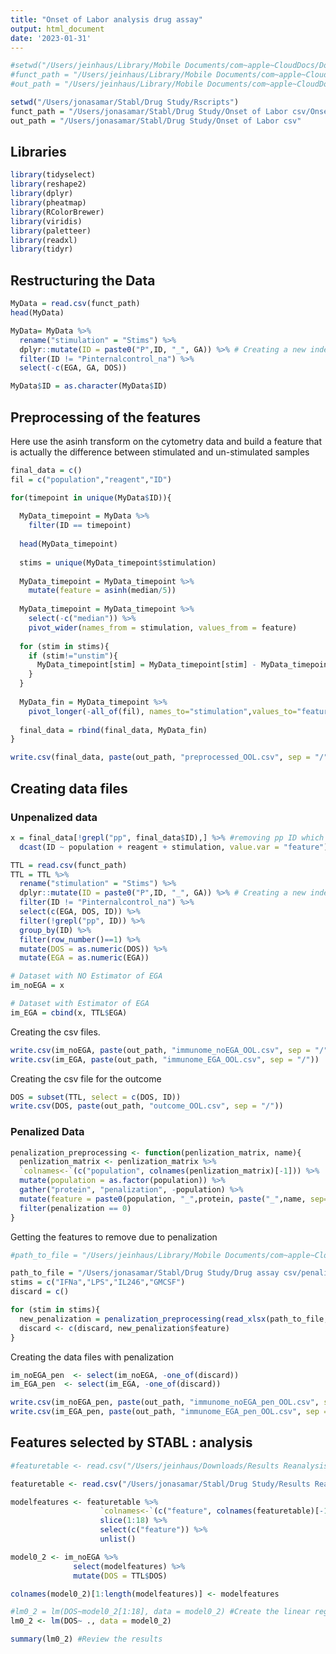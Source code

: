 ```yaml
---
title: "Onset of Labor analysis drug assay"
output: html_document
date: '2023-01-31'
---
```

```r
#setwd("/Users/jeinhaus/Library/Mobile Documents/com~apple~CloudDocs/Documents/Stanford PostDoc/05 Drug Assay Preterm #Birth/R analysis")
#funct_path = "/Users/jeinhaus/Library/Mobile Documents/com~apple~CloudDocs/Documents/Stanford PostDoc/05 Drug Assay #Preterm Birth/R analysis/Onset of Labor Study Reanalysis PTB drug assay matching gates.csv"
#out_path = "/Users/jeinhaus/Library/Mobile Documents/com~apple~CloudDocs/Documents/Stanford PostDoc/05 Drug Assay #Preterm Birth/R analysis"

setwd("/Users/jonasamar/Stabl/Drug Study/Rscripts")
funct_path = "/Users/jonasamar/Stabl/Drug Study/Onset of Labor csv/Onset of Labor Study Reanalysis PTB drug assay matching gates.csv"
out_path = "/Users/jonasamar/Stabl/Drug Study/Onset of Labor csv"
```

## Libraries

```r
library(tidyselect)
library(reshape2)
library(dplyr)
library(pheatmap)
library(RColorBrewer)
library(viridis)
library(paletteer)
library(readxl)
library(tidyr)
```

## Restructuring the Data

```r
MyData = read.csv(funct_path)
head(MyData)
```

```r
MyData= MyData %>% 
  rename("stimulation" = "Stims") %>% 
  dplyr::mutate(ID = paste0("P",ID, "_", GA)) %>% # Creating a new index ID
  filter(ID != "Pinternalcontrol_na") %>%
  select(-c(EGA, GA, DOS))

MyData$ID = as.character(MyData$ID)
```

## Preprocessing of the features

Here use the asinh transform on the cytometry data and build a feature that is actually the difference between stimulated and un-stimulated samples 

```r
final_data = c()
fil = c("population","reagent","ID")

for(timepoint in unique(MyData$ID)){
  
  MyData_timepoint = MyData %>% 
    filter(ID == timepoint)
  
  head(MyData_timepoint)
  
  stims = unique(MyData_timepoint$stimulation) 
  
  MyData_timepoint = MyData_timepoint %>% 
    mutate(feature = asinh(median/5))
    
  MyData_timepoint = MyData_timepoint %>%
    select(-c("median")) %>%
    pivot_wider(names_from = stimulation, values_from = feature)
  
  for (stim in stims){
    if (stim!="unstim"){
      MyData_timepoint[stim] = MyData_timepoint[stim] - MyData_timepoint["unstim"]
    }
  }
  
  MyData_fin = MyData_timepoint %>%
    pivot_longer(-all_of(fil), names_to="stimulation",values_to="feature")
  
  final_data = rbind(final_data, MyData_fin)
}
```

```r
write.csv(final_data, paste(out_path, "preprocessed_OOL.csv", sep = "/"))
```

## Creating data files

### Unpenalized data

```r
x = final_data[!grepl("pp", final_data$ID),] %>% #removing pp ID which correspond to post partum data
  dcast(ID ~ population + reagent + stimulation, value.var = "feature")

TTL = read.csv(funct_path)
TTL = TTL %>% 
  rename("stimulation" = "Stims") %>% 
  dplyr::mutate(ID = paste0("P",ID, "_", GA)) %>% # Creating a new index ID
  filter(ID != "Pinternalcontrol_na") %>%
  select(c(EGA, DOS, ID)) %>%
  filter(!grepl("pp", ID)) %>% 
  group_by(ID) %>% 
  filter(row_number()==1) %>%
  mutate(DOS = as.numeric(DOS)) %>%
  mutate(EGA = as.numeric(EGA))
```

```r
# Dataset with NO Estimator of EGA
im_noEGA = x 

# Dataset with Estimator of EGA
im_EGA = cbind(x, TTL$EGA) 
```

Creating the csv files.

```r
write.csv(im_noEGA, paste(out_path, "immunome_noEGA_OOL.csv", sep = "/"))
write.csv(im_EGA, paste(out_path, "immunome_EGA_OOL.csv", sep = "/"))
```

Creating the csv file for the outcome

```r
DOS = subset(TTL, select = c(DOS, ID))
write.csv(DOS, paste(out_path, "outcome_OOL.csv", sep = "/"))
```

### Penalized Data

```r
penalization_preprocessing <- function(penlization_matrix, name){
  penlization_matrix <- penlization_matrix %>%
  `colnames<-`(c("population", colnames(penlization_matrix)[-1])) %>%
  mutate(population = as.factor(population)) %>%
  gather("protein", "penalization", -population) %>% 
  mutate(feature = paste0(population, "_",protein, paste("_",name, sep=""))) %>% 
  filter(penalization == 0)
}
```

Getting the features to remove due to penalization

```r
#path_to_file = "/Users/jeinhaus/Library/Mobile Documents/com~apple~CloudDocs/Documents/Stanford PostDoc/05 Drug   #Assay Preterm #Birth/R analysis/penalization matrix drug assay.xlsx"

path_to_file = "/Users/jonasamar/Stabl/Drug Study/Drug assay csv/penalization matrix drug assay.xlsx"
stims = c("IFNa","LPS","IL246","GMCSF")
discard = c()

for (stim in stims){
  new_penalization = penalization_preprocessing(read_xlsx(path_to_file, sheet = stim)[1:12], stim)
  discard <- c(discard, new_penalization$feature)
}
```

Creating the data files with penalization

```r
im_noEGA_pen  <- select(im_noEGA, -one_of(discard))
im_EGA_pen  <- select(im_EGA, -one_of(discard))
```

```r
write.csv(im_noEGA_pen, paste(out_path, "immunome_noEGA_pen_OOL.csv", sep = "/"))
write.csv(im_EGA_pen, paste(out_path, "immunome_EGA_pen_OOL.csv", sep = "/"))
```

## Features selected by STABL : analysis

```r
#featuretable <- read.csv("/Users/jeinhaus/Downloads/Results Reanalysis_OOL_for_PTB_assay_without_EGA[22]/Multivariate #Results/immunome_noEGA_pen_OOL/STABL_selection_Reanalysis_OOL_for_PTB_assay_without_EGA_immunome_noEGA_pen_OOL/Max STABL #scores.csv")

featuretable <- read.csv("/Users/jonasamar/Stabl/Drug Study/Results Reanalysis_OOL_for_PTB_assay_without_EGA/Multivariate Results/immunome_noEGA_pen_OOL/STABL_selection_Reanalysis_OOL_for_PTB_assay_without_EGA_immunome_noEGA_pen_OOL/Max STABL scores.csv")

modelfeatures <- featuretable %>%
                    `colnames<-`(c("feature", colnames(featuretable)[-1])) %>%
                    slice(1:18) %>%
                    select(c("feature")) %>%
                    unlist()

model0_2 <- im_noEGA %>% 
              select(modelfeatures) %>% 
              mutate(DOS = TTL$DOS)

colnames(model0_2)[1:length(modelfeatures)] <- modelfeatures

#lm0_2 = lm(DOS~model0_2[1:18], data = model0_2) #Create the linear regression
lm0_2 <- lm(DOS~ ., data = model0_2)

summary(lm0_2) #Review the results
```



